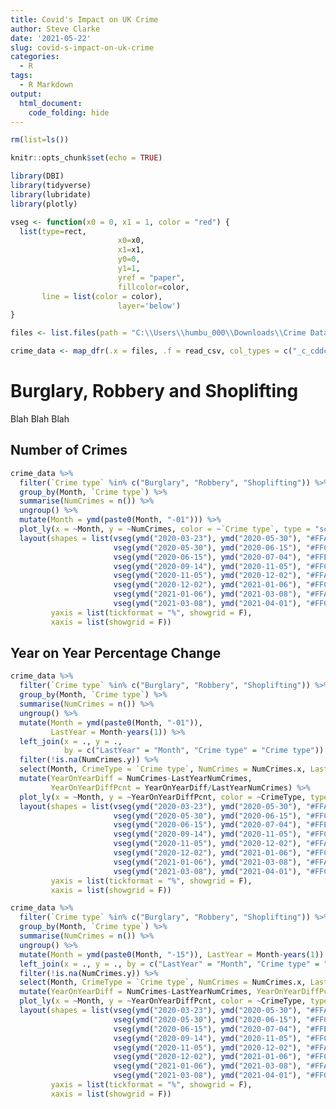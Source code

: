 ```yaml
---
title: Covid's Impact on UK Crime
author: Steve Clarke
date: '2021-05-22'
slug: covid-s-impact-on-uk-crime
categories:
  - R
tags:
  - R Markdown
output:
  html_document:
    code_folding: hide
---
```


```r
rm(list=ls())

knitr::opts_chunk$set(echo = TRUE)

library(DBI)
library(tidyverse)
library(lubridate)
library(plotly)

vseg <- function(x0 = 0, x1 = 1, color = "red") {
  list(type=rect, 
                        x0=x0, 
                        x1=x1, 
                        y0=0, 
                        y1=1, 
                        yref = "paper",
                        fillcolor=color, 
       line = list(color = color),
                        layer='below')
}

```

```r
files <- list.files(path = "C:\\Users\\humbu_000\\Downloads\\Crime Data", include.dirs = TRUE, full.names = TRUE, recursive = TRUE, pattern="*.csv", ignore.case = TRUE)

crime_data <- map_dfr(.x = files, .f = read_csv, col_types = c("_c_cddc__cc_"), progress = FALSE)
```


# Burglary, Robbery and Shoplifting

Blah Blah Blah

## Number of Crimes
```r
crime_data %>% 
  filter(`Crime type` %in% c("Burglary", "Robbery", "Shoplifting")) %>%
  group_by(Month, `Crime type`) %>% 
  summarise(NumCrimes = n()) %>% 
  ungroup() %>%
  mutate(Month = ymd(paste0(Month, "-01"))) %>% 
  plot_ly(x = ~Month, y = ~NumCrimes, color = ~`Crime type`, type = "scatter", mode = "lines", line = list(shape = "hv")) %>%
  layout(shapes = list(vseg(ymd("2020-03-23"), ymd("2020-05-30"), "#FFA2A2"),
                       vseg(ymd("2020-05-30"), ymd("2020-06-15"), "#FFC1A2"),
                       vseg(ymd("2020-06-15"), ymd("2020-07-04"), "#FFE7A2"),
                       vseg(ymd("2020-09-14"), ymd("2020-11-05"), "#FFC1A2"),
                       vseg(ymd("2020-11-05"), ymd("2020-12-02"), "#FFA2A2"),
                       vseg(ymd("2020-12-02"), ymd("2021-01-06"), "#FFC1A2"),
                       vseg(ymd("2021-01-06"), ymd("2021-03-08"), "#FFA2A2"),
                       vseg(ymd("2021-03-08"), ymd("2021-04-01"), "#FFC1A2")), 
         yaxis = list(tickformat = "%", showgrid = F), 
         xaxis = list(showgrid = F))
```

## Year on Year Percentage Change
```r
crime_data %>% 
  filter(`Crime type` %in% c("Burglary", "Robbery", "Shoplifting")) %>%
  group_by(Month, `Crime type`) %>% 
  summarise(NumCrimes = n()) %>% 
  ungroup() %>%
  mutate(Month = ymd(paste0(Month, "-01")), 
         LastYear = Month-years(1)) %>% 
  left_join(x = ., y = ., 
            by = c("LastYear" = "Month", "Crime type" = "Crime type")) %>%
  filter(!is.na(NumCrimes.y)) %>%
  select(Month, CrimeType = `Crime type`, NumCrimes = NumCrimes.x, LastYearNumCrimes = NumCrimes.y) %>%
  mutate(YearOnYearDiff = NumCrimes-LastYearNumCrimes, 
         YearOnYearDiffPcnt = YearOnYearDiff/LastYearNumCrimes) %>%
  plot_ly(x = ~Month, y = ~YearOnYearDiffPcnt, color = ~CrimeType, type = "scatter", mode = "lines", line = list(shape = "hv")) %>%
  layout(shapes = list(vseg(ymd("2020-03-23"), ymd("2020-05-30"), "#FFA2A2"),
                       vseg(ymd("2020-05-30"), ymd("2020-06-15"), "#FFC1A2"),
                       vseg(ymd("2020-06-15"), ymd("2020-07-04"), "#FFE7A2"),
                       vseg(ymd("2020-09-14"), ymd("2020-11-05"), "#FFC1A2"),
                       vseg(ymd("2020-11-05"), ymd("2020-12-02"), "#FFA2A2"),
                       vseg(ymd("2020-12-02"), ymd("2021-01-06"), "#FFC1A2"),
                       vseg(ymd("2021-01-06"), ymd("2021-03-08"), "#FFA2A2"),
                       vseg(ymd("2021-03-08"), ymd("2021-04-01"), "#FFC1A2")), 
         yaxis = list(tickformat = "%", showgrid = F), 
         xaxis = list(showgrid = F))

crime_data %>% 
  filter(`Crime type` %in% c("Burglary", "Robbery", "Shoplifting")) %>%
  group_by(Month, `Crime type`) %>% 
  summarise(NumCrimes = n()) %>% 
  ungroup() %>%
  mutate(Month = ymd(paste0(Month, "-15")), LastYear = Month-years(1)) %>% 
  left_join(x = ., y = ., by = c("LastYear" = "Month", "Crime type" = "Crime type")) %>%
  filter(!is.na(NumCrimes.y)) %>%
  select(Month, CrimeType = `Crime type`, NumCrimes = NumCrimes.x, LastYearNumCrimes = NumCrimes.y) %>%
  mutate(YearOnYearDiff = NumCrimes-LastYearNumCrimes, YearOnYearDiffPcnt = YearOnYearDiff/LastYearNumCrimes) %>%
  plot_ly(x = ~Month, y = ~YearOnYearDiffPcnt, color = ~CrimeType, type = "scatter", mode = "lines", line = list(shape = "spline")) %>%
  layout(shapes = list(vseg(ymd("2020-03-23"), ymd("2020-05-30"), "#FFA2A2"),
                       vseg(ymd("2020-05-30"), ymd("2020-06-15"), "#FFC1A2"),
                       vseg(ymd("2020-06-15"), ymd("2020-07-04"), "#FFE7A2"),
                       vseg(ymd("2020-09-14"), ymd("2020-11-05"), "#FFC1A2"),
                       vseg(ymd("2020-11-05"), ymd("2020-12-02"), "#FFA2A2"),
                       vseg(ymd("2020-12-02"), ymd("2021-01-06"), "#FFC1A2"),
                       vseg(ymd("2021-01-06"), ymd("2021-03-08"), "#FFA2A2"),
                       vseg(ymd("2021-03-08"), ymd("2021-04-01"), "#FFC1A2")), 
         yaxis = list(tickformat = "%", showgrid = F), 
         xaxis = list(showgrid = F))
```

